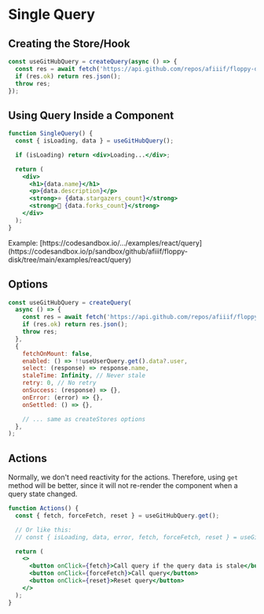 
# Single Query

## Creating the Store/Hook

```jsx
const useGitHubQuery = createQuery(async () => {
  const res = await fetch('https://api.github.com/repos/afiiif/floppy-disk');
  if (res.ok) return res.json();
  throw res;
});
```

## Using Query Inside a Component

```jsx
function SingleQuery() {
  const { isLoading, data } = useGitHubQuery();

  if (isLoading) return <div>Loading...</div>;

  return (
    <div>
      <h1>{data.name}</h1>
      <p>{data.description}</p>
      <strong>⭐️ {data.stargazers_count}</strong>
      <strong>🍴 {data.forks_count}</strong>
    </div>
  );
}
```

<Callout type="info" emoji="ℹ️">
Example: [https://codesandbox.io/.../examples/react/query](https://codesandbox.io/p/sandbox/github/afiiif/floppy-disk/tree/main/examples/react/query)
</Callout>

## Options

```jsx
const useGitHubQuery = createQuery(
  async () => {
    const res = await fetch('https://api.github.com/repos/afiiif/floppy-disk');
    if (res.ok) return res.json();
    throw res;
  },
  {
    fetchOnMount: false,
    enabled: () => !!useUserQuery.get().data?.user,
    select: (response) => response.name,
    staleTime: Infinity, // Never stale
    retry: 0, // No retry
    onSuccess: (response) => {},
    onError: (error) => {},
    onSettled: () => {},

    // ... same as createStores options
  },
);
```

## Actions

Normally, we don't need reactivity for the actions.
Therefore, using `get` method will be better, since it will not re-render the component when a query state changed.

```jsx {2}
function Actions() {
  const { fetch, forceFetch, reset } = useGitHubQuery.get();

  // Or like this:
  // const { isLoading, data, error, fetch, forceFetch, reset } = useGitHubQuery();

  return (
    <>
      <button onClick={fetch}>Call query if the query data is stale</button>
      <button onClick={forceFetch}>Call query</button>
      <button onClick={reset}>Reset query</button>
    </>
  );
}
```
